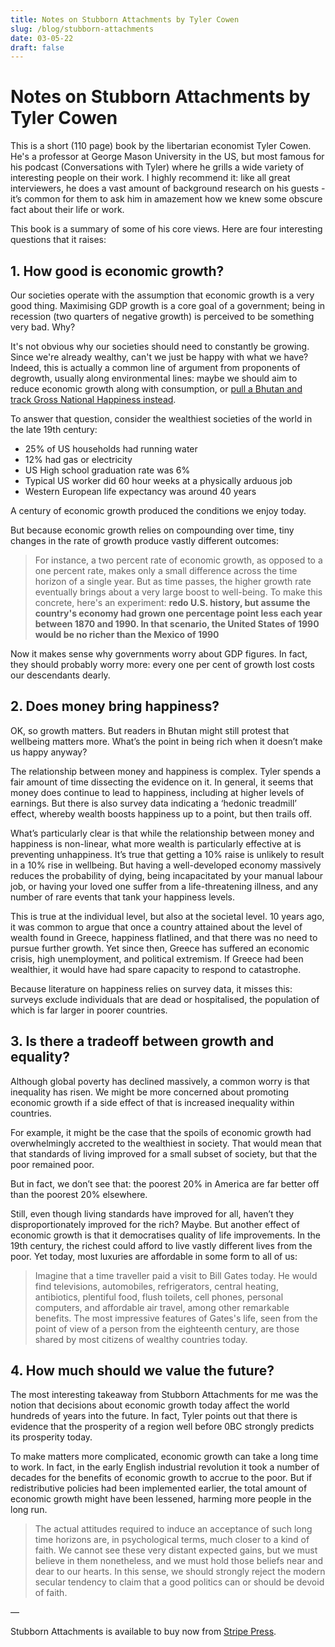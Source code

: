 ```yaml
---
title: Notes on Stubborn Attachments by Tyler Cowen
slug: /blog/stubborn-attachments
date: 03-05-22
draft: false
---
```



# Notes on Stubborn Attachments by Tyler Cowen

<FixedSizeImage
  src="/stubbornattachments.png"
  alt="Stubborn Attachments"
  height={500}
  width={800}
/>

This is a short (110 page) book by the libertarian economist Tyler Cowen. He's a professor at George Mason University in the US, but most famous for his podcast (Conversations with Tyler) where he grills a wide variety of interesting people on their work. I highly recommend it: like all great interviewers, he does a vast amount of background research on his guests - it’s common for them to ask him in amazement
how we knew some obscure fact about their life or work.

This book is a summary of some of his core views. Here are four interesting questions that it raises:

## 1. How good is economic growth?

Our societies operate with the assumption that economic growth is a very good thing. Maximising GDP growth is a core goal of a government; being in recession (two quarters of negative growth) is perceived to be something very bad. Why?

It's not obvious why our societies should need to constantly be growing. Since we're already wealthy, can't we just be happy with what we have? Indeed, this is actually a common line of argument from proponents of degrowth, usually along environmental lines: maybe we should aim to reduce economic growth along with consumption, or [pull a Bhutan and track Gross National Happiness instead](https://ophi.org.uk/policy/gross-national-happiness-index/#:~:text=The%20phrase%20'gross%20national%20happiness,approach%20towards%20notions%20of%20progress).

To answer that question, consider the wealthiest societies of the world in the late 19th century:

- 25% of US households had running water
- 12% had gas or electricity
- US High school graduation rate was 6%
- Typical US worker did 60 hour weeks at a physically arduous job
- Western European life expectancy was around 40 years

A century of economic growth produced the conditions we enjoy today.

<FixedSizeImage
  src="/world-gdp.png"
  className="mx-auto"
  width={600}
  height={400}
  alt="world GDP over time "
/>

But because economic growth relies on compounding over time, tiny changes in the rate of growth produce vastly different outcomes:

> For instance, a two percent rate of economic growth, as opposed to a one percent rate, makes only a small
> difference across the time horizon of a single year. But as time passes, the higher growth rate eventually
> brings about a very large boost to well-being. To make this concrete, here's an experiment: **redo U.S.
> history, but assume the country's economy had grown one percentage point less each year between 1870 and 1990. In that scenario, the United States of 1990 would be no richer than the Mexico of 1990**

Now it makes sense why governments worry about GDP figures. In fact, they should probably worry more: every one per cent of growth lost costs our descendants dearly.

## 2. Does money bring happiness?

OK, so growth matters. But readers in Bhutan might still protest that wellbeing matters more. What’s the point in being rich when it doesn’t make us happy anyway?

The relationship between money and happiness is complex. Tyler spends a fair amount of time dissecting the evidence on it. In general, it seems that money does continue to lead to happiness, including at higher levels of earnings. But there is also survey data indicating a ‘hedonic treadmill’ effect, whereby wealth boosts happiness up to a point, but then trails off.

What’s particularly clear is that while the relationship between money and happiness is non-linear, what more wealth is particularly effective at is preventing unhappiness. It’s true that getting a 10% raise is unlikely to result in a 10% rise in wellbeing. But having a well-developed economy massively reduces the probability of dying, being incapacitated by your manual labour job, or having your loved one suffer from a life-threatening illness, and any number of rare events that tank your happiness levels.

This is true at the individual level, but also at the societal level. 10 years ago, it was common to argue that once a country attained about the level of wealth found in Greece, happiness flatlined, and that there was no need to pursue further growth. Yet since then, Greece has suffered an economic crisis, high unemployment, and political extremism. If Greece had been wealthier, it would have had spare capacity to respond to catastrophe.

Because literature on happiness relies on survey data, it misses this: surveys exclude individuals that are dead or hospitalised, the population of which is far larger in poorer countries.

## 3. Is there a tradeoff between growth and equality?

Although global poverty has declined massively, a common worry is that inequality has risen. We might be more concerned about promoting economic growth if a side effect of that is increased inequality within countries.

For example, it might be the case that the spoils of economic growth had overwhelmingly accreted to the wealthiest in society. That would mean that that standards of living improved for a small subset of society, but that the poor remained poor.

But in fact, we don’t see that: the poorest 20% in America are far better off than the poorest 20% elsewhere.

Still, even though living standards have improved for all, haven’t they disproportionately improved for the rich? Maybe. But another effect of economic growth is that it democratises quality of life improvements. In the 19th century, the richest could afford to live vastly different lives from the poor. Yet today, most luxuries are affordable in some form to all of us:

> Imagine that a time traveller paid a visit to Bill Gates today. He would find televisions, automobiles,
> refrigerators, central heating, antibiotics, plentiful food, flush toilets, cell phones, personal computers,
> and affordable air travel, among other remarkable benefits. The most impressive features of Gates's life,
> seen from the point of view of a person from the eighteenth century, are those shared by most citizens of
> wealthy countries today.

## 4. How much should we value the future?

The most interesting takeaway from Stubborn Attachments for me was the notion that decisions about economic growth today affect the world hundreds of years into the future. In fact, Tyler points out that there is evidence that the prosperity of a region well before 0BC strongly predicts its prosperity today.

To make matters more complicated, economic growth can take a long time to work. In fact, in the early English industrial revolution it took a number of decades for the benefits of economic growth to accrue to the poor. But if redistributive policies had been implemented earlier, the total amount of economic growth might have been lessened, harming more people in the long run.

> The actual attitudes required to induce an acceptance of such long time horizons are, in psychological
> terms, much closer to a kind of faith. We cannot see these very distant expected gains, but we must believe
> in them nonetheless, and we must hold those beliefs near and dear to our hearts. In this sense, we should
> strongly reject the modern secular tendency to claim that a good politics can or should be devoid of faith.

—

Stubborn Attachments is available to buy now from [Stripe Press](https://press.stripe.com/stubborn-attachments).
